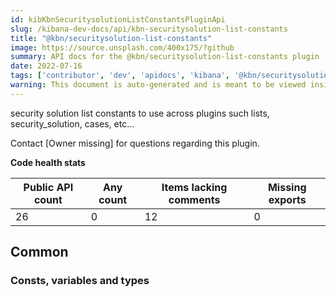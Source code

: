 ```yaml
---
id: kibKbnSecuritysolutionListConstantsPluginApi
slug: /kibana-dev-docs/api/kbn-securitysolution-list-constants
title: "@kbn/securitysolution-list-constants"
image: https://source.unsplash.com/400x175/?github
summary: API docs for the @kbn/securitysolution-list-constants plugin
date: 2022-07-16
tags: ['contributor', 'dev', 'apidocs', 'kibana', '@kbn/securitysolution-list-constants']
warning: This document is auto-generated and is meant to be viewed inside our experimental, new docs system. Reach out in #docs-engineering for more info.
---
```


security solution list constants to use across plugins such lists, security_solution, cases, etc...

Contact [Owner missing] for questions regarding this plugin.

**Code health stats**

| Public API count  | Any count | Items lacking comments | Missing exports |
|-------------------|-----------|------------------------|-----------------|
| 26 | 0 | 12 | 0 |

## Common

### Consts, variables and types
<DocDefinitionList data={kbnSecuritysolutionListConstantsObj.common.misc}/>

